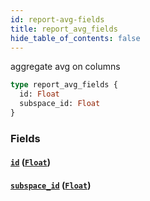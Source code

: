 ```yaml
---
id: report-avg-fields
title: report_avg_fields
hide_table_of_contents: false
---
```



aggregate avg on columns

```graphql
type report_avg_fields {
  id: Float
  subspace_id: Float
}
```


### Fields

#### [`id`](#) ([`Float`](../scalars/float))




#### [`subspace_id`](#) ([`Float`](../scalars/float))







